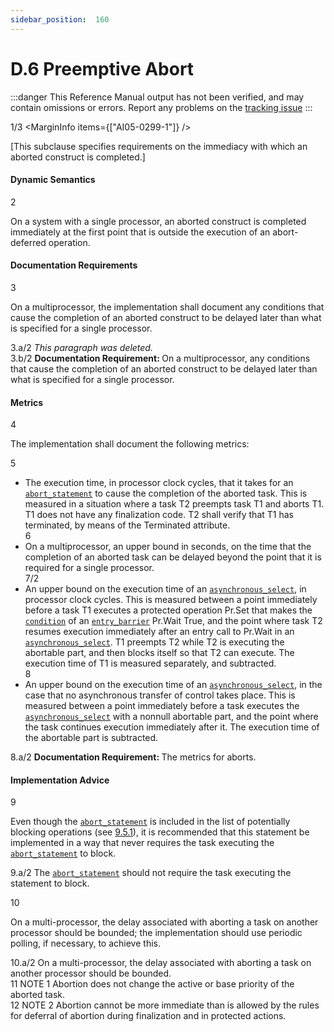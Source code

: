 ```yaml
---
sidebar_position:  160
---
```


# D.6 Preemptive Abort

:::danger
This Reference Manual output has not been verified,
and may contain omissions or errors.
Report any problems on the [tracking issue](https://github.com/ada-lang-io/ada-lang-io/issues/20)
:::


<MarginText>1/3</MarginText>
<MarginInfo items={["AI05-0299-1"]} />
<p>[This subclause specifies requirements on the immediacy with which an aborted construct is completed.] <br /></p>


#### Dynamic Semantics

<MarginText>2</MarginText>
<p>On a system with a single processor, an aborted construct is completed immediately at the first point that is outside the execution of an abort-deferred operation.<br /></p>


#### Documentation Requirements

<MarginText>3</MarginText>
<p>On a multiprocessor, the implementation shall document any conditions that cause the completion of an aborted construct to be delayed later than what is specified for a single processor. <br /></p>

<AnnotatedOnly>
<MarginText>3.a/2</MarginText>
<Admonition type="aarm" aarm="note">
<em>This paragraph was deleted.</em><br />
</Admonition>
</AnnotatedOnly>

<AnnotatedOnly>
<MarginText>3.b/2</MarginText>
<Admonition type="aarm" aarm="note">
<strong>Documentation Requirement: </strong>On a multiprocessor, any conditions that cause the completion of an aborted construct to be delayed later than what is specified for a single processor.<br />
</Admonition>
</AnnotatedOnly>


#### Metrics

<MarginText>4</MarginText>
<p>The implementation shall document the following metrics: <br /></p>

<MarginText>5</MarginText>
<ul>
<li>The execution time, in processor clock cycles, that it takes for an <code><a href="/docs/arm/AA-9/AA-9.8#S0284">abort_statement</a></code> to cause the completion of the aborted task. This is measured in a situation where a task T2 preempts task T1 and aborts T1. T1 does not have any finalization code. T2 shall verify that T1 has terminated, by means of the Terminated attribute.<br /></li>
<MarginText>6</MarginText>
<li>On a multiprocessor, an upper bound in seconds, on the time that the completion of an aborted task can be delayed beyond the point that it is required for a single processor.<br /></li>
<MarginText>7/2</MarginText>
<MarginInfo items={["AI95-00114-01"]} />
<li>An upper bound on the execution time of an <code><a href="/docs/arm/AA-9/AA-9.7#S0280">asynchronous_select</a></code>, in processor clock cycles. This is measured between a point immediately before a task T1 executes a protected operation Pr.Set that makes the <code><a href="/docs/arm/AA-4/AA-4.5#S0150">condition</a></code> of an <code><a href="/docs/arm/AA-9/AA-9.5#S0262">entry_barrier</a></code> Pr.Wait True, and the point where task T2 resumes execution immediately after an entry call to Pr.Wait in an <code><a href="/docs/arm/AA-9/AA-9.7#S0280">asynchronous_select</a></code>. T1 preempts T2 while T2 is executing the abortable part, and then blocks itself so that T2 can execute. The execution time of T1 is measured separately, and subtracted.<br /></li>
<MarginText>8</MarginText>
<li>An upper bound on the execution time of an <code><a href="/docs/arm/AA-9/AA-9.7#S0280">asynchronous_select</a></code>, in the case that no asynchronous transfer of control takes place. This is measured between a point immediately before a task executes the <code><a href="/docs/arm/AA-9/AA-9.7#S0280">asynchronous_select</a></code> with a nonnull abortable part, and the point where the task continues execution immediately after it. The execution time of the abortable part is subtracted. <br /></li>
</ul>
<AnnotatedOnly>
<MarginText>8.a/2</MarginText>
<Admonition type="aarm" aarm="note">
<strong>Documentation Requirement: </strong>The metrics for aborts.<br />
</Admonition>
</AnnotatedOnly>


#### Implementation Advice

<MarginText>9</MarginText>
<p>Even though the <code><a href="/docs/arm/AA-9/AA-9.8#S0284">abort_statement</a></code> is included in the list of potentially blocking operations (see <a href="/docs/arm/AA-9/AA-9.5#Subclause_9.5.1">9.5.1</a>), it is recommended that this statement be implemented in a way that never requires the task executing the <code><a href="/docs/arm/AA-9/AA-9.8#S0284">abort_statement</a></code> to block.<br /></p>

<AnnotatedOnly>
<MarginText>9.a/2</MarginText>
<Admonition type="aarm" aarm="implementation-advice">
<strong></strong>The <code><a href="/docs/arm/AA-9/AA-9.8#S0284">abort_statement</a></code> should not require the task executing the statement to block.<br />
</Admonition>
</AnnotatedOnly>

<MarginText>10</MarginText>
<p>On a multi-processor, the delay associated with aborting a task on another processor should be bounded; the implementation should use periodic polling, if necessary, to achieve this.<br /></p>

<AnnotatedOnly>
<MarginText>10.a/2</MarginText>
<Admonition type="aarm" aarm="implementation-advice">
<strong></strong>On a multi-processor, the delay associated with aborting a task on another processor should be bounded.<br />
</Admonition>
</AnnotatedOnly>

<AnnotatedOnly>
<MarginText>11</MarginText>
<Admonition type="aarm" aarm="note">
NOTE 1   Abortion does not change the active or base priority of the aborted task.<br />
</Admonition>
</AnnotatedOnly>

<AnnotatedOnly>
<MarginText>12</MarginText>
<Admonition type="aarm" aarm="note">
NOTE 2   Abortion cannot be more immediate than is allowed by the rules for deferral of abortion during finalization and in protected actions.<br />
</Admonition>
</AnnotatedOnly>

